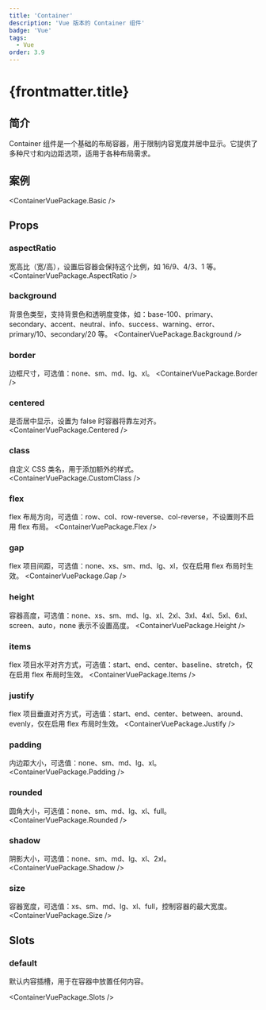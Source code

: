 ```yaml
---
title: 'Container'
description: 'Vue 版本的 Container 组件'
badge: 'Vue'
tags:
  - Vue
order: 3.9
---
```



# {frontmatter.title}

## 简介

Container 组件是一个基础的布局容器，用于限制内容宽度并居中显示。它提供了多种尺寸和内边距选项，适用于各种布局需求。

## 案例

<ContainerVuePackage.Basic />

## Props

### aspectRatio
宽高比（宽/高），设置后容器会保持这个比例，如 16/9、4/3、1 等。
<ContainerVuePackage.AspectRatio />

### background
背景色类型，支持背景色和透明度变体，如：base-100、primary、secondary、accent、neutral、info、success、warning、error、primary/10、secondary/20 等。
<ContainerVuePackage.Background />

### border
边框尺寸，可选值：none、sm、md、lg、xl。
<ContainerVuePackage.Border />

### centered
是否居中显示，设置为 false 时容器将靠左对齐。
<ContainerVuePackage.Centered />

### class
自定义 CSS 类名，用于添加额外的样式。
<ContainerVuePackage.CustomClass />

### flex
flex 布局方向，可选值：row、col、row-reverse、col-reverse，不设置则不启用 flex 布局。
<ContainerVuePackage.Flex />

### gap
flex 项目间距，可选值：none、xs、sm、md、lg、xl，仅在启用 flex 布局时生效。
<ContainerVuePackage.Gap />

### height
容器高度，可选值：none、xs、sm、md、lg、xl、2xl、3xl、4xl、5xl、6xl、screen、auto，none 表示不设置高度。
<ContainerVuePackage.Height />

### items
flex 项目水平对齐方式，可选值：start、end、center、baseline、stretch，仅在启用 flex 布局时生效。
<ContainerVuePackage.Items />

### justify
flex 项目垂直对齐方式，可选值：start、end、center、between、around、evenly，仅在启用 flex 布局时生效。
<ContainerVuePackage.Justify />

### padding
内边距大小，可选值：none、sm、md、lg、xl。
<ContainerVuePackage.Padding />

### rounded
圆角大小，可选值：none、sm、md、lg、xl、full。
<ContainerVuePackage.Rounded />

### shadow
阴影大小，可选值：none、sm、md、lg、xl、2xl。
<ContainerVuePackage.Shadow />

### size
容器宽度，可选值：xs、sm、md、lg、xl、full，控制容器的最大宽度。
<ContainerVuePackage.Size />

## Slots

### default

默认内容插槽，用于在容器中放置任何内容。

<ContainerVuePackage.Slots />
